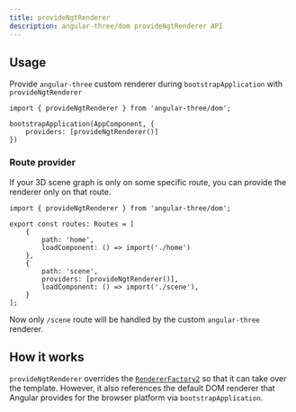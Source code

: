 ```yaml
---
title: provideNgtRenderer
description: angular-three/dom provideNgtRenderer API
---
```


## Usage

Provide `angular-three` custom renderer during `bootstrapApplication` with `provideNgtRenderer`

```angular-ts
import { provideNgtRenderer } from 'angular-three/dom';

bootstrapApplication(AppComponent, {
    providers: [provideNgtRenderer()]
})
```

### Route provider

If your 3D scene graph is only on some specific route, you can provide the renderer only on that route.

```angular-ts
import { provideNgtRenderer } from 'angular-three/dom';

export const routes: Routes = [
    {
        path: 'home',
        loadComponent: () => import('./home')
    },
    {
        path: 'scene',
        providers: [provideNgtRenderer()],
        loadComponent: () => import('./scene'),
    }
];
```

Now only `/scene` route will be handled by the custom `angular-three` renderer.

## How it works

`provideNgtRenderer` overrides the [`RendererFactory2`](https://angular.dev/api/core/RendererFactory2) so that it can take over the template.
However, it also references the default DOM renderer that Angular provides for the browser platform via `bootstrapApplication`.
